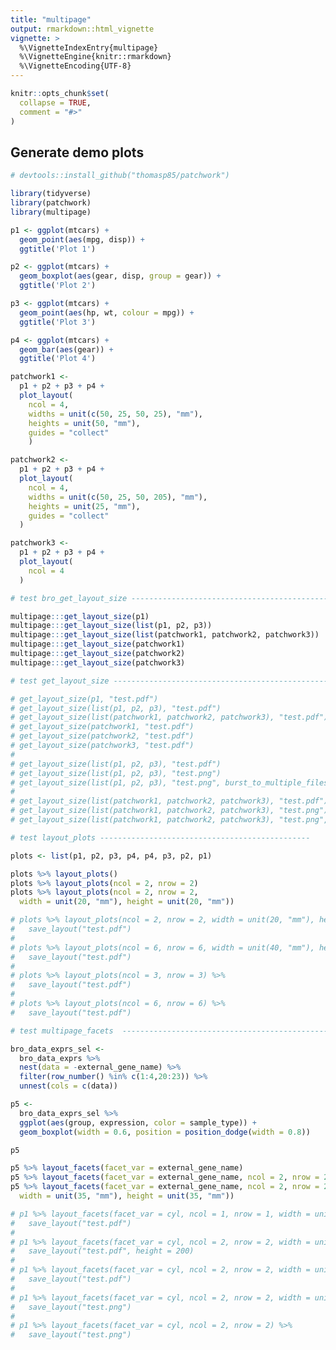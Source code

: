 ```yaml
---
title: "multipage"
output: rmarkdown::html_vignette
vignette: >
  %\VignetteIndexEntry{multipage}
  %\VignetteEngine{knitr::rmarkdown}
  %\VignetteEncoding{UTF-8}
---
```


```r
knitr::opts_chunk$set(
  collapse = TRUE,
  comment = "#>"
)
```

## Generate demo plots

```r
# devtools::install_github("thomasp85/patchwork")

library(tidyverse)
library(patchwork)
library(multipage)

p1 <- ggplot(mtcars) +
  geom_point(aes(mpg, disp)) +
  ggtitle('Plot 1')

p2 <- ggplot(mtcars) +
  geom_boxplot(aes(gear, disp, group = gear)) +
  ggtitle('Plot 2')

p3 <- ggplot(mtcars) +
  geom_point(aes(hp, wt, colour = mpg)) +
  ggtitle('Plot 3')

p4 <- ggplot(mtcars) +
  geom_bar(aes(gear)) +
  ggtitle('Plot 4')

patchwork1 <-
  p1 + p2 + p3 + p4 +
  plot_layout(
    ncol = 4,
    widths = unit(c(50, 25, 50, 25), "mm"),
    heights = unit(50, "mm"),
    guides = "collect"
    )

patchwork2 <-
  p1 + p2 + p3 + p4 +
  plot_layout(
    ncol = 4,
    widths = unit(c(50, 25, 50, 205), "mm"),
    heights = unit(25, "mm"),
    guides = "collect"
  )

patchwork3 <-
  p1 + p2 + p3 + p4 +
  plot_layout(
    ncol = 4
  )
```

```r
# test bro_get_layout_size -----------------------------------------------------

multipage:::get_layout_size(p1)
multipage:::get_layout_size(list(p1, p2, p3))
multipage:::get_layout_size(list(patchwork1, patchwork2, patchwork3))
multipage:::get_layout_size(patchwork1)
multipage:::get_layout_size(patchwork2)
multipage:::get_layout_size(patchwork3)

```

```r
# test get_layout_size --------------------------------------------------

# get_layout_size(p1, "test.pdf")
# get_layout_size(list(p1, p2, p3), "test.pdf")
# get_layout_size(list(patchwork1, patchwork2, patchwork3), "test.pdf")
# get_layout_size(patchwork1, "test.pdf")
# get_layout_size(patchwork2, "test.pdf")
# get_layout_size(patchwork3, "test.pdf")
# 
# get_layout_size(list(p1, p2, p3), "test.pdf")
# get_layout_size(list(p1, p2, p3), "test.png")
# get_layout_size(list(p1, p2, p3), "test.png", burst_to_multiple_files = TRUE)
# 
# get_layout_size(list(patchwork1, patchwork2, patchwork3), "test.pdf")
# get_layout_size(list(patchwork1, patchwork2, patchwork3), "test.png")
# get_layout_size(list(patchwork1, patchwork2, patchwork3), "test.png", burst_to_multiple_files = TRUE)

```

```r
# test layout_plots -----------------------------------------------

plots <- list(p1, p2, p3, p4, p4, p3, p2, p1)

plots %>% layout_plots()
plots %>% layout_plots(ncol = 2, nrow = 2)
plots %>% layout_plots(ncol = 2, nrow = 2,
  width = unit(20, "mm"), height = unit(20, "mm"))

# plots %>% layout_plots(ncol = 2, nrow = 2, width = unit(20, "mm"), height = unit(20, "mm")) %>%
#   save_layout("test.pdf")
# 
# plots %>% layout_plots(ncol = 6, nrow = 6, width = unit(40, "mm"), height = unit(40, "mm")) %>%
#   save_layout("test.pdf")
# 
# plots %>% layout_plots(ncol = 3, nrow = 3) %>%
#   save_layout("test.pdf")
# 
# plots %>% layout_plots(ncol = 6, nrow = 6) %>%
#   save_layout("test.pdf")


```

```r
# test multipage_facets  -----------------------------------------------

bro_data_exprs_sel <- 
  bro_data_exprs %>% 
  nest(data = -external_gene_name) %>% 
  filter(row_number() %in% c(1:4,20:23)) %>% 
  unnest(cols = c(data))

p5 <- 
  bro_data_exprs_sel %>% 
  ggplot(aes(group, expression, color = sample_type)) +
  geom_boxplot(width = 0.6, position = position_dodge(width = 0.8))

p5

p5 %>% layout_facets(facet_var = external_gene_name)
p5 %>% layout_facets(facet_var = external_gene_name, ncol = 2, nrow = 2)
p5 %>% layout_facets(facet_var = external_gene_name, ncol = 2, nrow = 2,
  width = unit(35, "mm"), height = unit(35, "mm"))

# p1 %>% layout_facets(facet_var = cyl, ncol = 1, nrow = 1, width = unit(20, "mm"), height = unit(20, "mm")) %>%
#   save_layout("test.pdf")
# 
# p1 %>% layout_facets(facet_var = cyl, ncol = 2, nrow = 2, width = unit(40, "mm")) %>%
#   save_layout("test.pdf", height = 200)
# 
# p1 %>% layout_facets(facet_var = cyl, ncol = 2, nrow = 2, width = unit(40, "mm")) %>%
#   save_layout("test.pdf")
# 
# p1 %>% layout_facets(facet_var = cyl, ncol = 2, nrow = 2, width = unit(20, "mm"), height = unit(20, "mm")) %>%
#   save_layout("test.png")
# 
# p1 %>% layout_facets(facet_var = cyl, ncol = 2, nrow = 2) %>%
#   save_layout("test.png")

```
